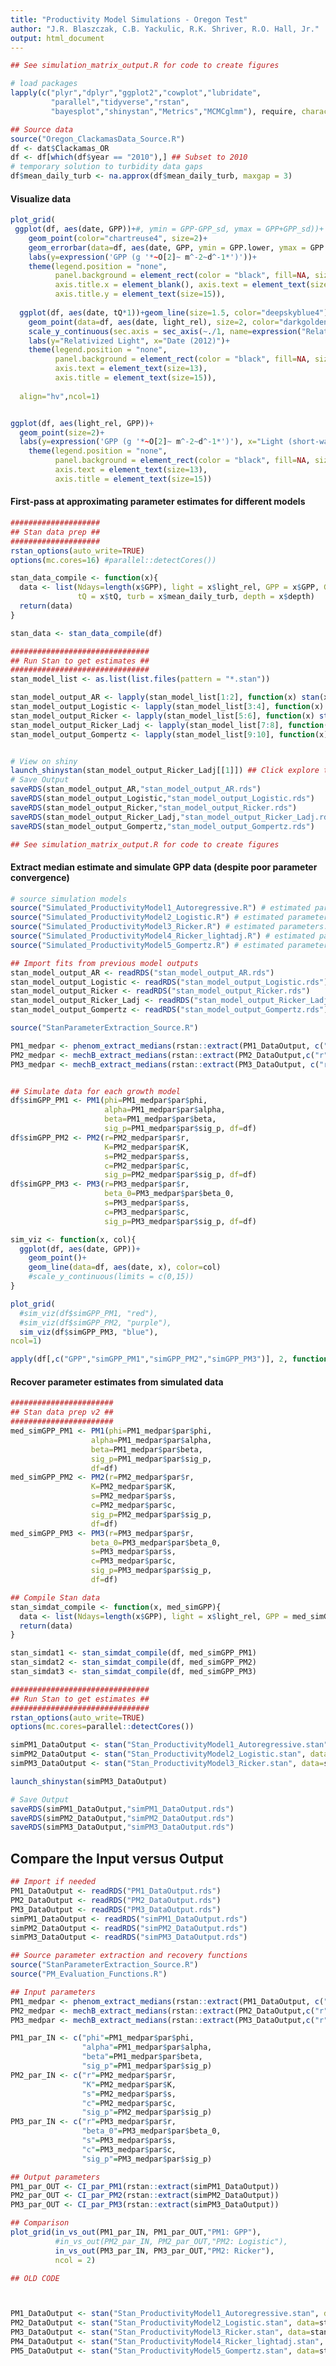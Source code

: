 ```yaml
---
title: "Productivity Model Simulations - Oregon Test"
author: "J.R. Blaszczak, C.B. Yackulic, R.K. Shriver, R.O. Hall, Jr."
output: html_document
---
```


```r
## See simulation_matrix_output.R for code to create figures

# load packages
lapply(c("plyr","dplyr","ggplot2","cowplot","lubridate",
         "parallel","tidyverse","rstan",
         "bayesplot","shinystan","Metrics","MCMCglmm"), require, character.only=T)

## Source data
source("Oregon_ClackamasData_Source.R")
df <- dat$Clackamas_OR
df <- df[which(df$year == "2010"),] ## Subset to 2010
# temporary solution to turbidity data gaps
df$mean_daily_turb <- na.approx(df$mean_daily_turb, maxgap = 3)
```


#### Visualize data
```r
plot_grid(
 ggplot(df, aes(date, GPP))+#, ymin = GPP-GPP_sd, ymax = GPP+GPP_sd))+
    geom_point(color="chartreuse4", size=2)+
    geom_errorbar(data=df, aes(date, GPP, ymin = GPP.lower, ymax = GPP.upper), width=0.2,color="darkolivegreen4")+
    labs(y=expression('GPP (g '*~O[2]~ m^-2~d^-1*')'))+
    theme(legend.position = "none",
          panel.background = element_rect(color = "black", fill=NA, size=1),
          axis.title.x = element_blank(), axis.text = element_text(size=13),
          axis.title.y = element_text(size=15)),
  
  ggplot(df, aes(date, tQ*1))+geom_line(size=1.5, color="deepskyblue4")+
    geom_point(data=df, aes(date, light_rel), size=2, color="darkgoldenrod3")+
    scale_y_continuous(sec.axis = sec_axis(~./1, name=expression("Relativized Q")))+
    labs(y="Relativized Light", x="Date (2012)")+
    theme(legend.position = "none",
          panel.background = element_rect(color = "black", fill=NA, size=1),
          axis.text = element_text(size=13),
          axis.title = element_text(size=15)),
  
  align="hv",ncol=1)


ggplot(df, aes(light_rel, GPP))+
  geom_point(size=2)+
  labs(y=expression('GPP (g '*~O[2]~ m^-2~d^-1*')'), x="Light (short-wave radiation) relative to annual max")+
    theme(legend.position = "none",
          panel.background = element_rect(color = "black", fill=NA, size=1),
          axis.text = element_text(size=13),
          axis.title = element_text(size=15))

```

#### First-pass at approximating parameter estimates for different models
```r
####################
## Stan data prep ##
####################
rstan_options(auto_write=TRUE)
options(mc.cores=16) #parallel::detectCores())

stan_data_compile <- function(x){
  data <- list(Ndays=length(x$GPP), light = x$light_rel, GPP = x$GPP, GPP_sd = x$GPP_sd,
               tQ = x$tQ, turb = x$mean_daily_turb, depth = x$depth)
  return(data)
}

stan_data <- stan_data_compile(df)

###############################
## Run Stan to get estimates ##
###############################
stan_model_list <- as.list(list.files(pattern = "*.stan"))

stan_model_output_AR <- lapply(stan_model_list[1:2], function(x) stan(x, data=stan_data, chains=3, iter=5000, control=list(max_treedepth=12)))
stan_model_output_Logistic <- lapply(stan_model_list[3:4], function(x) stan(x, data=stan_data, chains=3, iter=5000, control=list(max_treedepth=12)))
stan_model_output_Ricker <- lapply(stan_model_list[5:6], function(x) stan(x, data=stan_data, chains=3, iter=5000, control=list(max_treedepth=12)))
stan_model_output_Ricker_Ladj <- lapply(stan_model_list[7:8], function(x) stan(x, data=stan_data, chains=3, iter=5000, control=list(max_treedepth=12)))
stan_model_output_Gompertz <- lapply(stan_model_list[9:10], function(x) stan(x, data=stan_data, chains=3, iter=5000, control=list(max_treedepth=12)))


# View on shiny
launch_shinystan(stan_model_output_Ricker_Ladj[[1]]) ## Click explore tab when new window opens
# Save Output
saveRDS(stan_model_output_AR,"stan_model_output_AR.rds")
saveRDS(stan_model_output_Logistic,"stan_model_output_Logistic.rds")
saveRDS(stan_model_output_Ricker,"stan_model_output_Ricker.rds")
saveRDS(stan_model_output_Ricker_Ladj,"stan_model_output_Ricker_Ladj.rds")
saveRDS(stan_model_output_Gompertz,"stan_model_output_Gompertz.rds")

## See simulation_matrix_output.R for code to create figures
```


#### Extract median estimate and simulate GPP data (despite poor parameter convergence)
```r
# source simulation models
source("Simulated_ProductivityModel1_Autoregressive.R") # estimated parameters: phi, alpha, beta, sig_p
source("Simulated_ProductivityModel2_Logistic.R") # estimated parameters: r, K, s, c, sig_p
source("Simulated_ProductivityModel3_Ricker.R") # estimated parameters: r, lambda, s, c, sig_p
source("Simulated_ProductivityModel4_Ricker_lightadj.R") # estimated parameters: alpha_0, alpha_1, lambda, s, c, sig_p
source("Simulated_ProductivityModel5_Gompertz.R") # estimated parameters: beta_0, beta_1, beta_2, s, c, sig_p

## Import fits from previous model outputs
stan_model_output_AR <- readRDS("stan_model_output_AR.rds")
stan_model_output_Logistic <- readRDS("stan_model_output_Logistic.rds")
stan_model_output_Ricker <- readRDS("stan_model_output_Ricker.rds")
stan_model_output_Ricker_Ladj <- readRDS("stan_model_output_Ricker_Ladj.rds")
stan_model_output_Gompertz <- readRDS("stan_model_output_Gompertz.rds")

source("StanParameterExtraction_Source.R")

PM1_medpar <- phenom_extract_medians(rstan::extract(PM1_DataOutput, c("phi","alpha","beta","l_pred_GPP","sig_p")))
PM2_medpar <- mechB_extract_medians(rstan::extract(PM2_DataOutput,c("r","K","s","c","B","P","pred_GPP","sig_p")))
PM3_medpar <- mechB_extract_medians(rstan::extract(PM3_DataOutput, c("r","beta_0","s","c","B","P","pred_GPP","sig_p")))


## Simulate data for each growth model
df$simGPP_PM1 <- PM1(phi=PM1_medpar$par$phi,
                     alpha=PM1_medpar$par$alpha,
                     beta=PM1_medpar$par$beta,
                     sig_p=PM1_medpar$par$sig_p, df=df)
df$simGPP_PM2 <- PM2(r=PM2_medpar$par$r,
                     K=PM2_medpar$par$K,
                     s=PM2_medpar$par$s,
                     c=PM2_medpar$par$c,
                     sig_p=PM2_medpar$par$sig_p, df=df)
df$simGPP_PM3 <- PM3(r=PM3_medpar$par$r,
                     beta_0=PM3_medpar$par$beta_0,
                     s=PM3_medpar$par$s,
                     c=PM3_medpar$par$c,
                     sig_p=PM3_medpar$par$sig_p, df=df)

sim_viz <- function(x, col){
  ggplot(df, aes(date, GPP))+
    geom_point()+
    geom_line(data=df, aes(date, x), color=col)
    #scale_y_continuous(limits = c(0,15))
}

plot_grid(
  #sim_viz(df$simGPP_PM1, "red"),
  #sim_viz(df$simGPP_PM2, "purple"),
  sim_viz(df$simGPP_PM3, "blue"),
ncol=1)

apply(df[,c("GPP","simGPP_PM1","simGPP_PM2","simGPP_PM3")], 2, function(x) rmse(df$GPP, x))

```

#### Recover parameter estimates from simulated data
```r
#######################
## Stan data prep v2 ##
#######################
med_simGPP_PM1 <- PM1(phi=PM1_medpar$par$phi,
                  alpha=PM1_medpar$par$alpha,
                  beta=PM1_medpar$par$beta,
                  sig_p=PM1_medpar$par$sig_p,
                  df=df)
med_simGPP_PM2 <- PM2(r=PM2_medpar$par$r,
                  K=PM2_medpar$par$K,
                  s=PM2_medpar$par$s,
                  c=PM2_medpar$par$c,
                  sig_p=PM2_medpar$par$sig_p,
                  df=df)
med_simGPP_PM3 <- PM3(r=PM3_medpar$par$r,
                  beta_0=PM3_medpar$par$beta_0,
                  s=PM3_medpar$par$s,
                  c=PM3_medpar$par$c,
                  sig_p=PM3_medpar$par$sig_p,
                  df=df)

## Compile Stan data
stan_simdat_compile <- function(x, med_simGPP){
  data <- list(Ndays=length(x$GPP), light = x$light_rel, GPP = med_simGPP, tQ = x$tQ, GPP_sd = x$GPP_sd)
  return(data)
}

stan_simdat1 <- stan_simdat_compile(df, med_simGPP_PM1)
stan_simdat2 <- stan_simdat_compile(df, med_simGPP_PM2)
stan_simdat3 <- stan_simdat_compile(df, med_simGPP_PM3)

###############################
## Run Stan to get estimates ##
###############################
rstan_options(auto_write=TRUE)
options(mc.cores=parallel::detectCores())

simPM1_DataOutput <- stan("Stan_ProductivityModel1_Autoregressive.stan", data=stan_simdat1, chains=3, iter=5000, control=list(max_treedepth=12) )
simPM2_DataOutput <- stan("Stan_ProductivityModel2_Logistic.stan", data=stan_simdat2, chains=3, iter=5000, control=list(max_treedepth=12) )
simPM3_DataOutput <- stan("Stan_ProductivityModel3_Ricker.stan", data=stan_simdat3, chains=3, iter=5000, control=list(max_treedepth=12) )

launch_shinystan(simPM3_DataOutput)

# Save Output
saveRDS(simPM1_DataOutput,"simPM1_DataOutput.rds")
saveRDS(simPM2_DataOutput,"simPM2_DataOutput.rds")
saveRDS(simPM3_DataOutput,"simPM3_DataOutput.rds")
```


## Compare the Input versus Output
```r
## Import if needed
PM1_DataOutput <- readRDS("PM1_DataOutput.rds")
PM2_DataOutput <- readRDS("PM2_DataOutput.rds")
PM3_DataOutput <- readRDS("PM3_DataOutput.rds")
simPM1_DataOutput <- readRDS("simPM1_DataOutput.rds")
simPM2_DataOutput <- readRDS("simPM2_DataOutput.rds")
simPM3_DataOutput <- readRDS("simPM3_DataOutput.rds")

## Source parameter extraction and recovery functions
source("StanParameterExtraction_Source.R")
source("PM_Evaluation_Functions.R")

## Input parameters
PM1_medpar <- phenom_extract_medians(rstan::extract(PM1_DataOutput, c("phi","alpha","beta","l_pred_GPP","sig_p")))
PM2_medpar <- mechB_extract_medians(rstan::extract(PM2_DataOutput,c("r","K","s","c","B","P","pred_GPP","sig_p")))
PM3_medpar <- mechB_extract_medians(rstan::extract(PM3_DataOutput,c("r","beta_0","s","c","B","P","pred_GPP","sig_p")))

PM1_par_IN <- c("phi"=PM1_medpar$par$phi,
                "alpha"=PM1_medpar$par$alpha,
                "beta"=PM1_medpar$par$beta,
                "sig_p"=PM1_medpar$par$sig_p)
PM2_par_IN <- c("r"=PM2_medpar$par$r,
                "K"=PM2_medpar$par$K,
                "s"=PM2_medpar$par$s,
                "c"=PM2_medpar$par$c,
                "sig_p"=PM2_medpar$par$sig_p)
PM3_par_IN <- c("r"=PM3_medpar$par$r,
                "beta_0"=PM3_medpar$par$beta_0,
                "s"=PM3_medpar$par$s,
                "c"=PM3_medpar$par$c,
                "sig_p"=PM3_medpar$par$sig_p)

## Output parameters
PM1_par_OUT <- CI_par_PM1(rstan::extract(simPM1_DataOutput))
PM2_par_OUT <- CI_par_PM2(rstan::extract(simPM2_DataOutput))
PM3_par_OUT <- CI_par_PM3(rstan::extract(simPM3_DataOutput))

## Comparison
plot_grid(in_vs_out(PM1_par_IN, PM1_par_OUT,"PM1: GPP"),
          #in_vs_out(PM2_par_IN, PM2_par_OUT,"PM2: Logistic"),
          in_vs_out(PM3_par_IN, PM3_par_OUT,"PM2: Ricker"),
          ncol = 2)
```






```r
## OLD CODE



PM1_DataOutput <- stan("Stan_ProductivityModel1_Autoregressive.stan", data=stan_data, chains=3, iter=50, control=list(max_treedepth=12) )
PM2_DataOutput <- stan("Stan_ProductivityModel2_Logistic.stan", data=stan_data, chains=3, iter=5000, control=list(max_treedepth=12) )
PM3_DataOutput <- stan("Stan_ProductivityModel3_Ricker.stan", data=stan_data, chains=3, iter=5000, control=list(max_treedepth=12) )
PM4_DataOutput <- stan("Stan_ProductivityModel4_Ricker_lightadj.stan", data=stan_data, chains=3, iter=5000, control=list(max_treedepth=12) )
PM5_DataOutput <- stan("Stan_ProductivityModel5_Gompertz.stan", data=stan_data, chains=3, iter=5000, control=list(max_treedepth=12) )

```